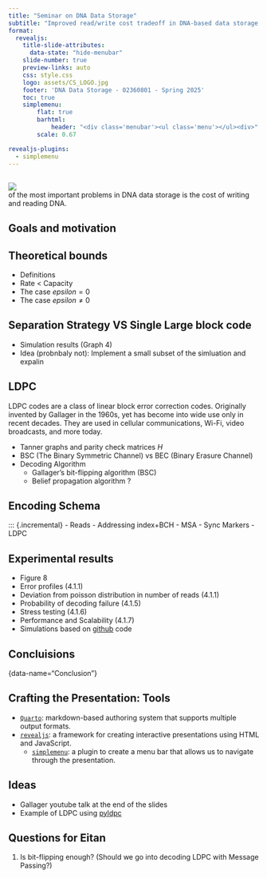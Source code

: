 ```yaml
---
title: "Seminar on DNA Data Storage"
subtitle: "Improved read/write cost tradeoff in DNA-based data storage using LDPC codes<br><br>Shubham Chandak, Kedar Tatwawadi, Billy Lau, Jay Mardia, Matthew Kubit, Joachim Neu, Peter Griffin, Mary Wootters, Tsachy Weissman, Hanlee J<br>(2019)<br><br>Presented by: Atar Ron and Mattan Hoory"
format:
  revealjs: 
    title-slide-attributes:
      data-state: "hide-menubar"
    slide-number: true
    preview-links: auto
    css: style.css
    logo: assets/CS_LOGO.jpg
    footer: 'DNA Data Storage - 02360801 - Spring 2025'
    toc: true
    simplemenu:
        flat: true
        barhtml:
            header: "<div class='menubar'><ul class='menu'></ul><div>"
        scale: 0.67

revealjs-plugins:
  - simplemenu
---
```

## {data-name="Intro"}
![](assets/publication.png)
<br>of the most important problems in DNA data storage is the cost of writing and reading DNA.

## Goals and motivation

## Theoretical bounds {data-name="Theoretical bounds"}
* Definitions 
* Rate < Capacity 
* The case $epsilon = 0$ 
* The case $epsilon \neq 0$

## Separation Strategy VS Single Large block code {data-name="Strategies"}
* Simulation results (Graph 4)
* Idea (probnbaly not): Implement a small subset of the simluation and expalin 

## LDPC {data-name="LDPC"}
LDPC codes are a class of linear block error correction codes. Originally invented by Gallager in the 1960s, yet has become into wide use only in recent decades. They are used in cellular communications, Wi-Fi, video broadcasts, and more today.

::: {.incremental}
- Tanner graphs and parity check matrices $H$
- BSC (The Binary Symmetric Channel) vs BEC (Binary Erasure Channel)
- Decoding Algorithm
  - Gallager’s bit-flipping algorithm (BSC)
  - Belief propagation algorithm ?
:::

## Encoding Schema
::: {.incremental}
- Reads
- Addressing index+BCH
- MSA 
- Sync Markers
- LDPC
 

## Experimental results {data-name="Experimental results"}
::: {.incremental}
- Figure 8
- Error profiles (4.1.1)
- Deviation from poisson distribution in number of reads (4.1.1)
- Probability of decoding failure (4.1.5)
- Stress testing (4.1.6)
- Performance and Scalability (4.1.7)
- Simulations based on [github](https://github.com/shubhamchandak94/LDPC_DNA_storage) code
:::

## Concluisions {data-name="Experimental results"}
 {data-name="Conclusion"}


## Crafting the Presentation: Tools
- [`Quarto`](https://quarto.org/): markdown-based authoring system that supports multiple output formats.
- [`revealjs`](https://revealjs.com/): a framework for creating interactive presentations using HTML and JavaScript.
  - [`simplemenu`](https://github.com/Martinomagnifico/quarto-simplemenu): a plugin to create a menu bar that allows us to navigate through the presentation.

## Ideas

- Gallager youtube talk at the end of the slides
- Example of LDPC using [pyldpc](https://hichamjanati.github.io/pyldpc/auto_examples/plot_coding_decoding_simulation.html#sphx-glr-auto-examples-plot-coding-decoding-simulation-py)


## Questions for Eitan
1. Is bit-flipping enough? (Should we go into decoding LDPC with Message Passing?)